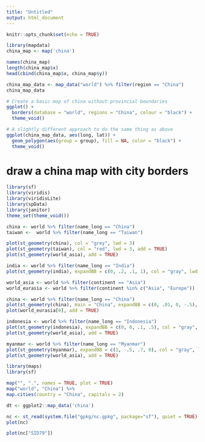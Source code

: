 ```yaml
---
title: "Untitled"
output: html_document
---
```


```r
knitr::opts_chunk$set(echo = TRUE)
```

```r
library(mapdata)
china_map <- map('china') 

names(china_map)
length(china_map$x)
head(cbind(china_map$x, china_map$y))

china_map_data <- map_data("world") %>% filter(region == "China") 
china_map_data

# Create a basic map of china without provincial boundaries
ggplot() +
  borders(database = "world", regions = "China", colour = "black") +
  theme_void()

# A slightly different approach to do the same thing as above 
ggplot(china_map_data, aes(long, lat)) +
  geom_polygon(aes(group = group), fill = NA, color = "black") +
  theme_void()
```

# draw a china map with city borders

```r
library(sf)
library(viridis)
library(viridisLite)
library(spData)
library(janitor)
theme_set(theme_void())

china <- world %>% filter(name_long == "China")
taiwan <-  world %>% filter(name_long == "Taiwan")

plot(st_geometry(china), col = "grey", lwd = 3)
plot(st_geometry(taiwan), col = "red", lwd = 3, add = TRUE)
plot(st_geometry(world_asia), add = TRUE)
```

```r
india <- world %>% filter(name_long == "India")
plot(st_geometry(india), expandBB = c(0, .2, .1, 1), col = "gray", lwd = 3)

world_asia <- world %>% filter(continent == "Asia")
world_eurasia <- world %>% filter(continent %in% c("Asia", "Europe"))

china <- world %>% filter(name_long == "China")
plot(st_geometry(china), main = "China", expandBB = c(0, .01, 0, -.5), col = "gray", lwd = 3)
plot(world_eurasia[0], add = TRUE)

indonesia <- world %>% filter(name_long == "Indonesia")
plot(st_geometry(indonesia), expandBB = c(0, 0, .1, .5), col = "gray", lwd = 3)
plot(st_geometry(world_asia), add = TRUE)

myanmar <- world %>% filter(name_long == "Myanmar")
plot(st_geometry(myanmar), expandBB = c(1, -.5, .7, 0), col = "gray", lwd = 3)
plot(st_geometry(world_asia), add = TRUE)


```

```r
library(maps)
library(sf)

map("", ".", names = TRUE, plot = TRUE)
map("world", "China") %>% 
map.cities(country = "China", capitals = 2)

dt <- ggplot2::map_data('china')
```
```r
nc <- st_read(system.file("gpkg/nc.gpkg", package="sf"), quiet = TRUE)
plot(nc)
```
```r
plot(nc["SID79"])

```
